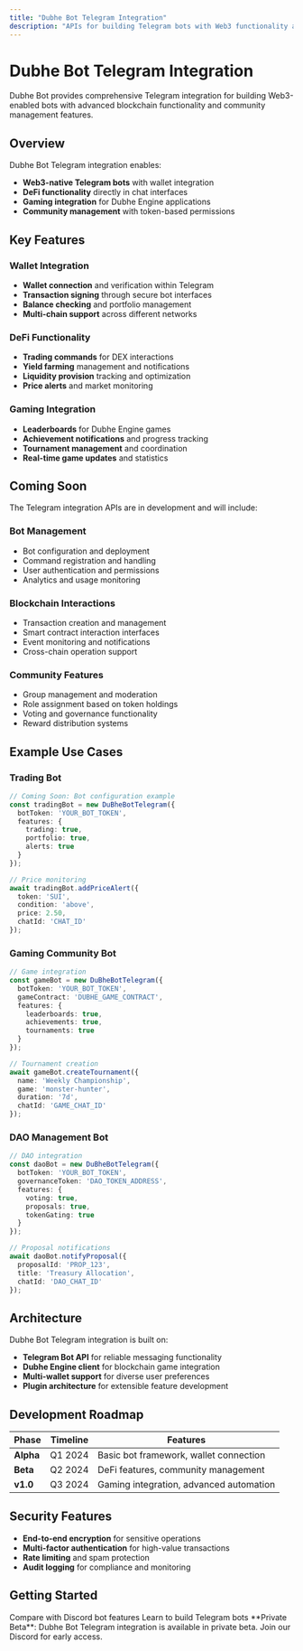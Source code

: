 ```yaml
---
title: "Dubhe Bot Telegram Integration"
description: "APIs for building Telegram bots with Web3 functionality and blockchain features"
---
```


# Dubhe Bot Telegram Integration

Dubhe Bot provides comprehensive Telegram integration for building Web3-enabled bots with advanced blockchain functionality and community management features.

## Overview

Dubhe Bot Telegram integration enables:

- **Web3-native Telegram bots** with wallet integration
- **DeFi functionality** directly in chat interfaces
- **Gaming integration** for Dubhe Engine applications
- **Community management** with token-based permissions

## Key Features

### Wallet Integration
- **Wallet connection** and verification within Telegram
- **Transaction signing** through secure bot interfaces
- **Balance checking** and portfolio management
- **Multi-chain support** across different networks

### DeFi Functionality
- **Trading commands** for DEX interactions
- **Yield farming** management and notifications
- **Liquidity provision** tracking and optimization
- **Price alerts** and market monitoring

### Gaming Integration
- **Leaderboards** for Dubhe Engine games
- **Achievement notifications** and progress tracking
- **Tournament management** and coordination
- **Real-time game updates** and statistics

## Coming Soon

The Telegram integration APIs are in development and will include:

### Bot Management
- Bot configuration and deployment
- Command registration and handling
- User authentication and permissions
- Analytics and usage monitoring

### Blockchain Interactions
- Transaction creation and management
- Smart contract interaction interfaces
- Event monitoring and notifications
- Cross-chain operation support

### Community Features
- Group management and moderation
- Role assignment based on token holdings
- Voting and governance functionality
- Reward distribution systems

## Example Use Cases

### Trading Bot
```typescript
// Coming Soon: Bot configuration example
const tradingBot = new DuBheBotTelegram({
  botToken: 'YOUR_BOT_TOKEN',
  features: {
    trading: true,
    portfolio: true,
    alerts: true
  }
});

// Price monitoring
await tradingBot.addPriceAlert({
  token: 'SUI',
  condition: 'above',
  price: 2.50,
  chatId: 'CHAT_ID'
});
```

### Gaming Community Bot
```typescript
// Game integration
const gameBot = new DuBheBotTelegram({
  botToken: 'YOUR_BOT_TOKEN',
  gameContract: 'DUBHE_GAME_CONTRACT',
  features: {
    leaderboards: true,
    achievements: true,
    tournaments: true
  }
});

// Tournament creation
await gameBot.createTournament({
  name: 'Weekly Championship',
  game: 'monster-hunter',
  duration: '7d',
  chatId: 'GAME_CHAT_ID'
});
```

### DAO Management Bot
```typescript
// DAO integration
const daoBot = new DuBheBotTelegram({
  botToken: 'YOUR_BOT_TOKEN',
  governanceToken: 'DAO_TOKEN_ADDRESS',
  features: {
    voting: true,
    proposals: true,
    tokenGating: true
  }
});

// Proposal notifications
await daoBot.notifyProposal({
  proposalId: 'PROP_123',
  title: 'Treasury Allocation',
  chatId: 'DAO_CHAT_ID'
});
```

## Architecture

Dubhe Bot Telegram integration is built on:

- **Telegram Bot API** for reliable messaging functionality
- **Dubhe Engine client** for blockchain game integration
- **Multi-wallet support** for diverse user preferences
- **Plugin architecture** for extensible feature development

## Development Roadmap

| Phase | Timeline | Features |
|-------|----------|----------|
| **Alpha** | Q1 2024 | Basic bot framework, wallet connection |
| **Beta** | Q2 2024 | DeFi features, community management |
| **v1.0** | Q3 2024 | Gaming integration, advanced automation |

## Security Features

- **End-to-end encryption** for sensitive operations
- **Multi-factor authentication** for high-value transactions
- **Rate limiting** and spam protection
- **Audit logging** for compliance and monitoring

## Getting Started

<CardGroup cols={2}>
  <Card title="Discord Integration" href="/api-reference/bot/discord-integration">
    Compare with Discord bot features
  </Card>
  <Card title="Bot Tutorials" href="/tutorials/bot/telegram-setup">
    Learn to build Telegram bots
  </Card>
</CardGroup>

<Note>
**Private Beta**: Dubhe Bot Telegram integration is available in private beta. Join our Discord for early access.
</Note>